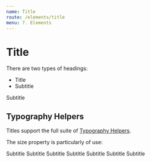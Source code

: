 ```yaml
---
name: Title
route: /elements/title
menu: 7. Elements
---
```



# Title

There are two types of headings:
* Title
* Subtitle

<Playground>
    <Title>Title</Title>
    <Subtitle>Subtitle</Subtitle>
</Playground>

## Typography Helpers

Titles support the full suite of [Typography Helpers](/bulma/typography).

The size property is particularly of use:

<Playground>
    <Title size={1}>Title</Title>
    <Title size={2}>Title</Title>
    <Title size={3}>Title</Title>
    <Title size={4}>Title</Title>
    <Title size={5}>Title</Title>
    <Title size={6}>Title</Title>
    <Title size={7}>Title</Title>
    <Subtitle size={1}>Subtitle</Subtitle>
    <Subtitle size={2}>Subtitle</Subtitle>
    <Subtitle size={3}>Subtitle</Subtitle>
    <Subtitle size={4}>Subtitle</Subtitle>
    <Subtitle size={5}>Subtitle</Subtitle>
    <Subtitle size={6}>Subtitle</Subtitle>
    <Subtitle size={7}>Subtitle</Subtitle>
</Playground>

